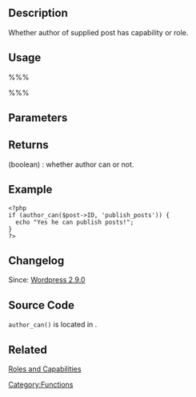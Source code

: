 {{Languages|
{{en|Function Reference/author_can}}
{{it|Riferimento funzioni/author_can}}
}}

== Description ==

Whether author of supplied post has capability or role.

== Usage ==

%%% <?php author_can( $post, $capability ); ?> %%%

== Parameters ==

{{Parameter|$post|mixed|Post ID or post object|required}}
{{Parameter|$capability|string|Capability or role name.|required}}

== Returns ==
; (boolean) : whether author can or not.

== Example ==

<pre>
<?php
if (author_can($post->ID, 'publish_posts')) {
  echo "Yes he can publish posts!";
}
?>
</pre>

== Changelog ==

Since: [[Version  2.9|Wordpress 2.9.0]]

== Source Code ==

<code>author_can()</code> is located in {{Trac|wp-includes/capabilities.php}}.

== Related ==

[[Roles and Capabilities]]

{{Tag Footer}}

[[Category:Functions]]